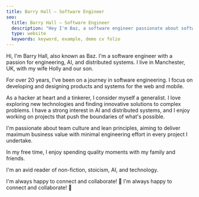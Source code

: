 ```yaml
---
title: Barry Hall — Software Engineer
seo:
  title: Barry Hall — Software Engineer
  description: "Hey I'm Baz, a software engineer passionate about software engineering, AI and distributed systems."
  type: website
  keywords: keyword, example, demo cv folio
---
```


Hi, I'm Barry Hall, also known as Baz. I'm a software engineer with a passion for engineering,
AI, and distributed systems. I live in Manchester, UK, with my wife Holly and our son.

For over 20 years, I've been on a journey in software engineering.
I focus on developing and designing products and systems for the web and mobile.

As a hacker at heart and a tinkerer, I consider myself a generalist. I love exploring
new technologies and finding innovative solutions to complex problems. I have a
strong interest in AI and distributed systems, and I enjoy working on projects that
push the boundaries of what's possible.

I'm passionate about team culture and lean principles, aiming to deliver maximum business
value with minimal engineering effort in every project I undertake.

In my free time, I enjoy spending quality moments with my family and friends.

I'm an avid reader of non-fiction, stoicism, AI, and technology.

I'm always happy to connect and collaborate! 🧡
I'm always happy to connect and collaborate! 🧡

